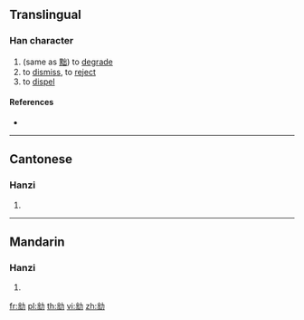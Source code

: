 {{character info/new}}
==Translingual==

===Han character===
{{Han char|rn=19|rad=力|as=05|sn=7|four=|canj=UUKS|ids=⿰出力}}

# (same as [[黜]]) to [[degrade]]
# to [[dismiss]], to [[reject]]
# to [[dispel]]

====References====
* {{Han ref|kx=0147.071|hdz=10369.081|uh=3518|ud=13592}}

----

==Cantonese==

===Hanzi===
{{yue-hanzi|jyut=[[zeot1]]|y=jeut1}}

# {{defn|lang=yue|sort=力05}}

----

==Mandarin==

===Hanzi===
{{cmn-hanzi|pin=[[chù]] ([[chu4]])|wg=ch'u<sup>4</sup>}}

# {{defn|lang=cmn|sort=力05}}

[[fr:㔘]]
[[pl:㔘]]
[[th:㔘]]
[[vi:㔘]]
[[zh:㔘]]